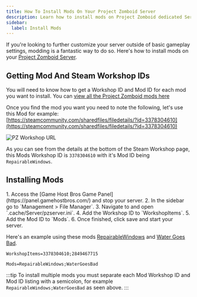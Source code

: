 ```yaml
---
title: How To Install Mods On Your Project Zomboid Server
description: Learn how to install mods on Project Zomboid dedicated Server
sidebar:
  label: Install Mods
---
```


If you're looking to further customize your server outside of basic gameplay settings, modding is a fantastic way to do so. Here's how to install mods on your [Project Zomboid Server](https://www.gamehostbros.com/project-zomboid-server-hosting/).


## Getting Mod And Steam Workshop IDs

You will need to know how to get a Workshop ID and Mod ID for each mod you want to install. You can [view all the Project Zomboid mods here](https://steamcommunity.com/app/108600/workshop/)

Once you find the mod you want you need to note the following, let's use this Mod for example: [https://steamcommunity.com/sharedfiles/filedetails/?id=3378304610](https://steamcommunity.com/sharedfiles/filedetails/?id=3378304610)

![PZ Workshop URL](../../../../assets/guide-images/pzmodinfo.png)

As you can see from the details at the bottom of the Steam Workshop page, this Mods Workshop ID is `3378304610` with it's Mod ID being `RepairableWindows`.

## Installing Mods

<Steps>
1. Access the [Game Host Bros Game Panel](https://panel.gamehostbros.com/) and stop your server.
2. In the sidebar go to `Management > File Manager`.
3. Navigate to and open `.cache/Server/pzserver.ini`.
4. Add the Workshop ID to `WorkshopItems`.
5. Add the Mod ID to `Mods`.
6. Once finished, click save and start your server.
</Steps>

Here's an example using these mods [RepairableWindows](https://steamcommunity.com/sharedfiles/filedetails/?id=3378304610) and [Water Goes Bad](https://steamcommunity.com/sharedfiles/filedetails/?id=2849467715).

``` 
WorkshopItems=3378304610;2849467715
```
```
Mods=RepairableWindows;WaterGoesBad
```

:::tip
To install multiple mods you must separate each Mod Workshop ID and Mod ID listing with a semicolon, for example `RepairableWindows;WaterGoesBad` as seen above.
:::